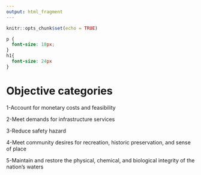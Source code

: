 ```yaml
---
output: html_fragment
---
```


```r
knitr::opts_chunk$set(echo = TRUE)
```

```css
p {
  font-size: 18px;
}
h1{
  font-size: 24px
}
```


# Objective categories

1-Account for monetary costs and feasibility

2-Meet demands for infrastructure services

3-Reduce safety hazard

4-Meet community desires for recreation, historic preservation, and sense of place

5-Maintain and restore the physical, chemical, and biological integrity of the nation’s waters